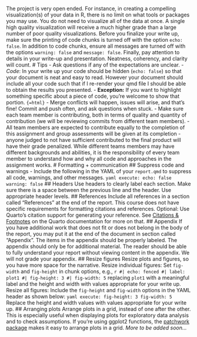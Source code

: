 The project is very open ended. For instance, in creating a compelling visualization(s) of your data in R, there is no limit on what tools or packages you may use. You do not need to visualize all of the data at once. A single high quality visualization will receive a much higher grade than a large number of poor quality visualizations. Before you finalize your write up, make sure the printing of code chunks is turned off with the option `echo: false`. In addition to code chunks, ensure all messages are turned off with the options `warning: false` and `message: false`. Finally, pay attention to details in your write-up and presentation. Neatness, coherency, and clarity will count. # Tips - Ask questions if any of the expectations are unclear. - *Code*: In your write up your code should be hidden (`echo: false`) so that your document is neat and easy to read. However your document should include all your code such that if I re-render your qmd file I should be able to obtain the results you presented. - **Exception:** If you want to highlight something specific about a piece of code, you're welcome to show that portion. ```{=html} ``` - Merge conflicts will happen, issues will arise, and that's fine! Commit and push often, and ask questions when stuck. - Make sure each team member is contributing, both in terms of quality and quantity of contribution (we will be reviewing commits from different team members). - All team members are expected to contribute equally to the completion of this assignment and group assessments will be given at its completion - anyone judged to not have sufficient contributed to the final product will have their grade penalized. While different teams members may have different backgrounds and abilities, it is the responsibility of every team member to understand how and why all code and approaches in the assignment works. # Formatting + communication ## Suppress code and warnings - Include the following in the YAML of your `report.qmd` to suppress all code, warnings, and other messages. ``` yaml execute: echo: false warning: false ``` ## Headers Use headers to clearly label each section. Make sure there is a space between the previous line and the header. Use appropriate header levels. ## References Include all references in a section called "References" at the end of the report. This course does not have specific requirements for formatting citations and references. Optional: Use Quarto's citation support for generating your reference. See [Citations & Footnotes](https://quarto.org/docs/authoring/footnotes-and-citations.html) on the Quarto documentation for more on that. ## Appendix If you have additional work that does not fit or does not belong in the body of the report, you may put it at the end of the document in section called "Appendix". The items in the appendix should be properly labeled. The appendix should only be for additional material. The reader should be able to fully understand your report without viewing content in the appendix. We will not grade your appendix. ## Resize figures Resize plots and figures, so you have more space for the narrative. Resize individual figures: Set `fig-width` and `fig-height` in chunk options, e.g., ``` r #| echo: fenced #| label: plot1 #| fig-height: 3 #| fig-width: 5 ``` replacing `plot1` with a meaningful label and the height and width with values appropriate for your write up. Resize all figures: Include the `fig-height` and `fig-width` options in the YAML header as shown below: ``` yaml execute: fig-height: 3 fig-width: 5 ``` Replace the height and width values with values appropriate for your write up. ## Arranging plots Arrange plots in a grid, instead of one after the other. This is especially useful when displaying plots for exploratory data analysis and to check assumptions. If you’re using ggplot2 functions, the [patchwork package](https://patchwork.data-imaginist.com/) makes it easy to arrange plots in a grid. *More to be added soon...*